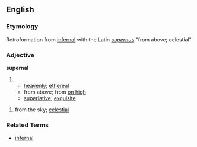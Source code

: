 == English ==
=== Etymology ===
Retroformation from [[infernal]] with the Latin ''[[supernus]]'' "from above; celestial"

=== Adjective ===
'''supernal'''
# 
#* [[heavenly]]; [[ethereal]]
#* from above; from [[on high]]
#* [[superlative]]; [[exquisite]]

# from the sky; [[celestial]]

=== Related Terms ===
*[[infernal]]
